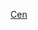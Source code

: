 {{portal box|中美洲|體育運動|歷史}}
{{Year by category
| m = 2
| c = 0
| d = 1
| y = 5
| cat = 中美洲體育
| sortkey = 中美洲體育
| in = 
| parent = 各年份中美洲體育
| subcat = 2015年中美洲
}}
[[Category:2015年北美洲體育|Cen]]